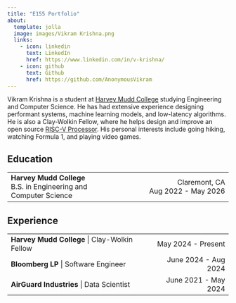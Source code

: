 ```yaml
---
title: "E155 Portfolio"
about:
  template: jolla
  image: images/Vikram Krishna.png  
  links:
    - icon: linkedin
      text: LinkedIn
      href: https://www.linkedin.com/in/v-krishna/
    - icon: github
      text: Github
      href: https://github.com/AnonymousVikram
---
```


Vikram Krishna is a student at [Harvey Mudd College](https://hmc.edu) studying Engineering and Computer Science.
He has had extensive experience designing performant systems, machine learning models, and low-latency algorithms.
He is also a Clay-Wolkin Fellow, where he helps design and improve an open source [RISC-V Processor](https://github.com/openhwgroup/cvw).
His personal interests include going hiking, watching Formula 1, and playing video games.

## Education
| | |
| :--- | ---: |
| **Harvey Mudd College**<br>B.S. in Engineering and Computer Science | Claremont, CA<br>Aug 2022 - May 2026 |

## Experience

| | | |
| :--- | ---: |
| **Harvey Mudd College** \| Clay-Wolkin Fellow | May 2024 - Present |
| **Bloomberg LP** \| Software Engineer | June 2024 - Aug 2024 |
| **AirGuard Industries** \| Data Scientist | June 2021 - May 2024 |